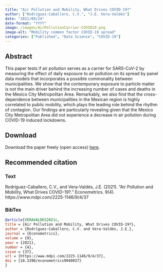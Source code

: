 ```yaml
---
title: "Air Pollution and Mobility, What Drives COVID-19?"
author: ["Rodríguez-Caballero, C.V.", "J.E. Vera-Valdés"]
date: "2021/09/24"
date-format: "YYYY"
image: /images/AirPollutionCarrier-COVID19.png
image-alt: "Mobility common factor COVID-19 spread"
categories: ["Published", "Data Science", "COVID-19"]
---
```


## Abstract

This paper tests if air pollution serves as a carrier for SARS-CoV-2 by measuring the effect of daily exposure to air pollution on its spread by panel data models that incorporates a possible commonality between municipalities. We show that the contemporary exposure to particle matter is not the main driver behind the increasing number of cases and deaths in the Mexico City Metropolitan Area. Remarkably, we also find that the cross-dependence between municipalities in the Mexican region is highly correlated to public mobility, which plays the leading role behind the rhythm of contagion. Our findings are particularly revealing given that the Mexico City Metropolitan Area did not experience a decrease in air pollution during COVID-19 induced lockdowns.

## Download

Download the paper freely (open access) [here](https://www.mdpi.com/2225-1146/9/4/37).

## Recommended citation

::: {.panel-tabset}

### Text

Rodríguez-Caballero, C.V., and Vera-Valdés, J.E. (2021). "Air Pollution and Mobility, What Drives COVID-19?." Econometrics. 9(4). https://www.mdpi.com/2225-1146/9/4/37

### BibTex

```bibtex
@article{VERAVALDES2021c,
title = {Air Pollution and Mobility, What Drives COVID-19?},
author = {Rodríguez-Caballero, C.V. and Vera-Valdés, J.E.},
journal = {Econometrics},
volume = {9},
year = {2021},
number = {4},
issue = {37},
url = {https://www.mdpi.com/2225-1146/9/4/37},
doi = {10.3390/econometrics9040037}
}

```

:::